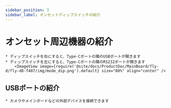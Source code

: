 ```yaml
---
sidebar_position: 3
sidebar_label: オンセットディップスイッチの紹介
---
```






# オンセット周辺機器の紹介

    * ディップスイッチを右にすると、Type-Cポートの隣のUSBポートが開きます
    * ディップスイッチを左にすると、Type-Cポートの隣のRS232ポートが開きます
        <ImageView image={require('@site/docs/ProductDoc/MainBoard/fly-d/fly-d8-f407/img/mode_dip.png').default} size="80%" align="center" />

## USBポートの紹介
    
    * カメラやメインボードなどの外部デバイスを接続できます

